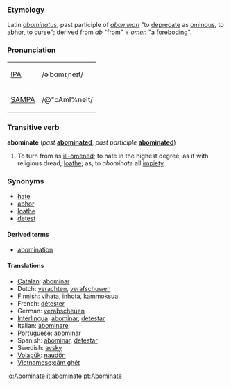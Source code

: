 ===Etymology===
Latin ''[[abominatus]]'', past participle of ''[[abominari]]'' "to [[deprecate]] as [[ominous]], to [[abhor]], to curse"; derived from ''[[ab]]'' "from" + ''[[omen]]'' "a [[foreboding]]".

===Pronunciation===
{| border=1 cellpadding=5
| [[w:IPA|IPA]] || /əˈbɑmɪˌneɪt/
|-
| [[w:SAMPA|SAMPA]] || /@"bAmI%neIt/
|}

===Transitive verb===
'''abominate''' (''past'' '''[[abominated]]''', ''past participle'' '''[[abominated]]''')
#To turn from as [[ill-omened]]; to hate in the highest degree, as if with religious dread; [[loathe]]; as, to ''abominate'' all [[impiety]].

===Synonyms===
*[[hate]]
*[[abhor]]
*[[loathe]]
*[[detest]]

====Derived terms====
*[[abomination]]

====Translations====
* [[Catalan]]: [[abominar]]
* Dutch: [[verachten]], [[verafschuwen]]
* Finnish: [[vihata]], [[inhota]], [[kammoksua]]
* French: [[détester]] 
* German: [[verabscheuen]] 
* [[Interlingua]]: [[abominar]], [[detestar]] 
* Italian: [[abominare]] 
* Portuguese: [[abominar]] 
* Spanish: [[abominar]], [[detestar]]
* Swedish: [[avsky]]
* [[Volapük]]: [[naudön]]
* [[Vietnamese]]:[[căm ghét]]

[[io:Abominate]]
[[it:abominate]]
[[pt:Abominate]]